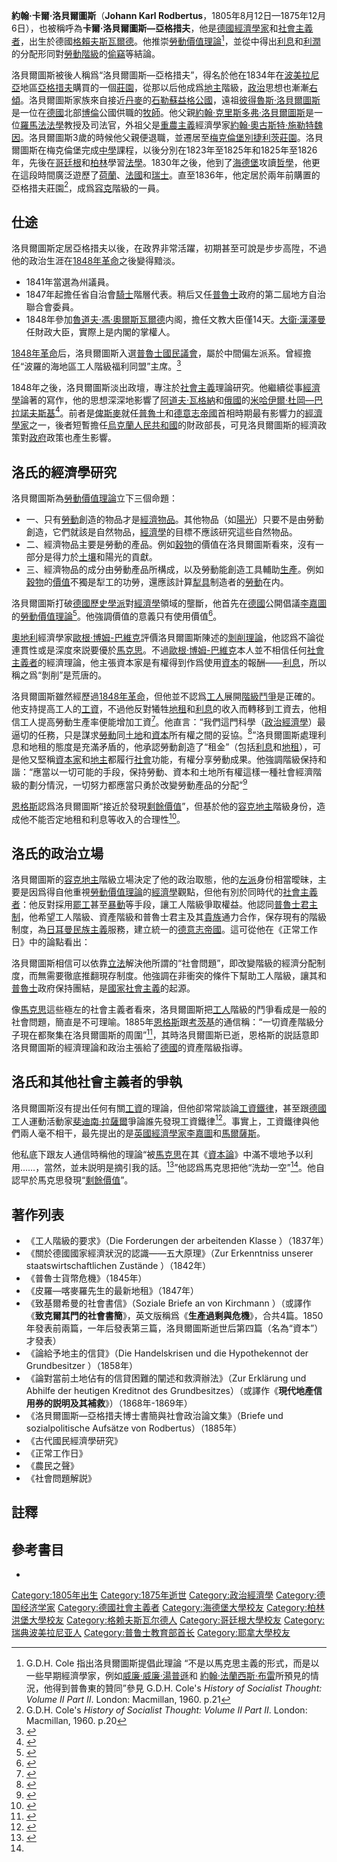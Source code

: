 {{Infobox Scientist
| name = 卡爾·洛貝爾圖斯
Johann Karl Rodbertus
| image = Rodbertus.JPG
| image_size = 250px
| birth_date = 	{{birth date|1805|8|12}}
| birth_place = [[瑞典波美拉尼亚|瑞典波美拉尼亚]][[格賴夫斯瓦爾德|格賴夫斯瓦爾德]]
| death_date =	{{death_date_and_age|1875|12|6|1805|8|12}}
| death_place = [[波美拉尼亞|波美拉尼亞]][[亞格措夫|亞格措夫]]
| residence = [[波美拉尼亞|波美拉尼亞]][[亞格措夫|亞格措夫]]
| citizenship = 普魯士王國
| ethnicity = 日耳曼人
| field = [[经济学|经济学]]
| work_institution =
| alma_mater = 
| doctoral_advisor = 
| known_for = [[勞動價值理論|勞動價值理論]]
| prizes = 
| signature =
}}

'''約翰·卡爾·洛貝爾圖斯'''（'''Johann Karl Rodbertus'''，1805年8月12日—1875年12月6日），也被稱呼為'''卡爾·洛貝爾圖斯—亞格措夫'''，他是[[德國|德國]][[經濟學家|經濟學家]]和[[社會主義|社會主義者]]，出生於德國[[格賴夫斯瓦爾德|格賴夫斯瓦爾德]]。他推崇[[勞動價值理論|勞動價值理論]]<ref>G.D.H. Cole 指出洛貝爾圖斯提倡此理論 “不是以馬克思主義的形式，而是以一些早期經濟學家，例如[[威廉·威廉·湯普遜|威廉·威廉·湯普遜]]和 [[約翰·法蘭西斯·布雷|約翰·法蘭西斯·布雷]]所預見的情況，他得到普魯東的贊同”參見 G.D.H. Cole's ''History of Socialist Thought: Volume II Part II''. London: Macmillan, 1960. p.21</ref>，並從中得出[[利息|利息]]和[[利潤|利潤]]的分配形同對[[工人|勞動階級]]的[[偷竊|偷竊]]等結論。

洛貝爾圖斯被後人稱爲“洛貝爾圖斯—亞格措夫”，得名於他在1834年在[[波美拉尼亞|波美拉尼亞]]地區[[亞格措夫|亞格措夫]]購買的一個[[莊園|莊園]]，從那以后他成爲[[地主|地主]]階級，[[政治|政治]]思想也漸漸[[右翼|右傾]]。洛貝爾圖斯家族來自接近[[丹麥|丹麥]]的[[石勒蘇益格|石勒蘇益格]][[公國|公國]]，遠祖[[彼得魯斯·洛貝爾圖斯|彼得魯斯·洛貝爾圖斯]]是一位在[[德國|德國]]北部[[博倫|博倫]]公國供職的[[牧師|牧師]]。他父親[[約翰·克里斯多弗·洛貝爾圖斯|約翰·克里斯多弗·洛貝爾圖斯]]是一位[[羅馬法|羅馬法]][[法學|法學]]教授及司法官，外祖父是[[重農主義|重農主義]]經濟學家[[約翰·奧古斯特·施勒特魏因|約翰·奧古斯特·施勒特魏因]]。洛貝爾圖斯3歲的時候他父親便退職，並遷居至[[梅克倫堡|梅克倫堡]][[別捷利茨|別捷利茨]][[莊園|莊園]]。洛貝爾圖斯在梅克倫堡完成[[中學|中學]]課程，以後分別在1823年至1825年和1825年至1826年，先後在[[哥廷根|哥廷根]]和[[柏林|柏林]]學習[[法學|法學]]。1830年之後，他到了[[海德堡|海德堡]]攻讀[[哲學|哲學]]，他更在這段時間廣泛遊歷了[[荷蘭|荷蘭]]、[[法國|法國]]和[[瑞士|瑞士]]。直至1836年，他定居於兩年前購置的亞格措夫莊園<ref>G.D.H. Cole's ''History of Socialist Thought: Volume II Part II''. London: Macmillan, 1960. p.20</ref>，成爲[[容克|容克]]階級的一員。

== 仕途 ==
洛貝爾圖斯定居亞格措夫以後，在政界非常活躍，初期甚至可說是步步高陞，不過他的政治生涯在[[1848年革命|1848年革命]]之後變得黯淡。

*1841年當選為州議員。
*1847年起擔任省自治會[[騎士|騎士]]階層代表。稍后又任[[普魯士|普魯士]]政府的第二屆地方自治聯合會委員。
*1848年參加[[魯道夫·馮·奧爾斯瓦爾德|魯道夫·馮·奧爾斯瓦爾德]]内阁，擔任文教大臣僅14天。[[大衛·漢澤曼|大衛·漢澤曼]]任財政大臣，實際上是内閣的掌權人。

[[1848年革命|1848年革命]]后，洛貝爾圖斯入選[[普魯士國民議會|普魯士國民議會]]，屬於中間偏左派系。曾經擔任“波羅的海地區工人階級福利同盟”主席。<ref>{{cite book |author=卡·洛貝爾圖斯|title=《關於德國國家經濟狀況的認識——五大原理》|pages=第5頁}}</ref>

1848年之後，洛貝爾圖斯淡出政壇，專注於[[社會主義|社會主義]]理論研究。他繼續從事[[經濟學|經濟學]]論著的寫作，他的思想深深地影響了[[阿道夫·瓦格納|阿道夫·瓦格納]]和[[俄國|俄國]]的[[米哈伊爾·杜岡—巴拉諾夫斯基|米哈伊爾·杜岡—巴拉諾夫斯基]]<ref>{{cite book |author=卡·洛貝爾圖斯|title=《關於德國國家經濟狀況的認識——五大原理》|pages=第50頁}}</ref>。前者是[[俾斯麥|俾斯麥]]就任[[普魯士|普魯士]]和[[德意志帝國|德意志帝國]]首相時期最有影響力的[[經濟學家|經濟學家]]之一，後者短暫擔任[[烏克蘭人民共和國|烏克蘭人民共和國]]的財政部長，可見洛貝爾圖斯的經濟政策對[[政府|政府]]政策也產生影響。

== 洛氏的經濟學研究 ==
洛貝爾圖斯為[[勞動價值理論|勞動價值理論]]立下三個命題：

*一、只有[[勞動|勞動]]創造的物品才是[[經濟物品|經濟物品]]。其他物品（如[[陽光|陽光]]）只要不是由勞動創造，它們就該是自然物品，[[經濟學|經濟學]]的目標不應該研究這些自然物品。
*二、經濟物品主要是勞動的產品。例如[[穀物|穀物]]的價值在洛貝爾圖斯看來，沒有一部分是得力於[[土壤|土壤]]和陽光的貢獻。
*三、經濟物品的成分由勞動產品所構成，以及勞動能創造工具輔助[[生產|生產]]。例如[[穀物|穀物]]的[[價值|價值]]不獨是犁工的功勞，還應該計算[[犁|犁具]]制造者的[[勞動|勞動]]在内。

洛貝爾圖斯打破[[德國|德國]][[德國歷史學派（經濟學）|歷史學派]]對[[經濟學|經濟學]]領域的壟斷，他首先在[[德國|德國]]公開倡議[[李嘉圖|李嘉圖]]的[[勞動價值理論|勞動價值理論]]<ref>{{cite book |author=卡·洛貝爾圖斯|title=《關於德國國家經濟狀況的認識——五大原理》|pages=第35頁}}</ref>。他強調價值的意義只有使用價值<ref>{{cite book |author=卡·洛貝爾圖斯|title=《關於德國國家經濟狀況的認識——五大原理》|pages=第33頁}}</ref>。

[[奧地利|奧地利]]經濟學家[[歐根·博姆-巴維克|歐根·博姆-巴維克]]評價洛貝爾圖斯陳述的[[剝削理論|剝削理論]]，他認爲不論從連貫性或是深度來説要優於[[馬克思|馬克思]]。不過[[歐根·博姆-巴維克|歐根·博姆-巴維克]]本人並不相信任何[[社會主義|社會主義者]]的經濟理論，他主張資本家是有權得到作爲使用[[資本|資本]]的報酬——[[利息|利息]]，所以稱之爲“剝削”是荒唐的。

洛貝爾圖斯雖然經歷過[[1848年革命|1848年革命]]，但他並不認爲[[工人|工人]]展開[[階級鬥爭|階級鬥爭]]是正確的。他支持提高工人的[[工資|工資]]，不過他反對犧牲[[地租|地租]]和[[利息|利息]]的收入而轉移到工資去，他相信工人提高勞動生產率便能增加工資<ref>{{cite book |author=卡·洛貝爾圖斯|title=《關於德國國家經濟狀況的認識——五大原理》|pages=第24頁}}</ref>。他直言：“我們這門科學（[[政治經濟學|政治經濟學]]）最逼切的任務，只是謀求[[勞動|勞動]]同[[土地|土地]]和[[資本|資本]]所有權之間的妥協。<ref>{{cite book |author=卡·洛貝爾圖斯|title=《關於德國國家經濟狀況的認識——五大原理》|pages=第25頁}}</ref>”洛貝爾圖斯處理利息和地租的態度是充滿矛盾的，他承認勞動創造了“租金”（包括[[利息|利息]]和[[地租|地租]]），可是他又堅稱[[資本家|資本家]]和[[地主|地主]]都履行[[社會|社會]]功能，有權分享勞動成果。他強調階級保持和諧：“應當以一切可能的手段，保持勞動、資本和土地所有權這樣一種社會經濟階級的劃分情況，一切努力都應當只勇於改變勞動產品的分配”<ref>{{cite book |author=卡·洛貝爾圖斯|title=《關於德國國家經濟狀況的認識——五大原理》|pages=第37頁}}</ref>

[[恩格斯|恩格斯]]認爲洛貝爾圖斯“接近於發現[[剩餘價值|剩餘價值]]”，但基於他的[[容克|容克]][[地主|地主]]階級身份，造成他不能否定地租和利息等收入的合理性<ref>{{cite book |author=卡·洛貝爾圖斯|title=《關於德國國家經濟狀況的認識——五大原理》|pages=第3頁}}</ref>。

== 洛氏的政治立場 ==

洛貝爾圖斯的[[容克|容克]][[地主|地主]]階級立場決定了他的政治取態，他的[[左派|左派]]身份相當曖昧，主要是因爲得自他重視[[勞動價值理論|勞動價值理論]]的[[經濟學|經濟學]]觀點，但他有別於同時代的[[社會主義|社會主義者]]：他反對採用[[罷工|罷工]]甚至[[暴動|暴動]]等手段，讓工人階級爭取權益。他認同[[普魯士|普魯士]][[君主制|君主制]]，他希望工人階級、資產階級和普魯士君主及其[[貴族|貴族]]通力合作，保存現有的階級制度，為[[泛日耳曼主義|日耳曼民族主義]]服務，建立統一的[[德意志帝國|德意志帝國]]。這可從他在《正常工作日》中的論點看出：

{{Quote|不！社會問題不會在街頭上，靠[[罷工|罷工]]、築[[街壘|街壘]]或[[石油|石油]]……來解決。社會問題有其獨有的性質；它猶如[[含羞草|含羞草]]，一遇到粗野的強有力的手就愕然退縮。確立持久的社會和平，建立統一的國家政權，[[工人|工人]]階級與這個政權保持牢固可靠的聯盟，事先進行大量研究和各項工作，在和平時期，在一系列深入結合的基礎上，雷厲風行、秩序井然地建立各種制度——這些，就是解決社會問題所需的條件……。如果說[[保守主義|保守主義]]就是保持陳腐的舊事物，無論這舊事物叫作[[自由主義|自由主義]]的或非自由主義的，那末，沒有什麽比社會問題再不保守的了。如果說保守主義就是加強[[君主制|君主制]]國家政權，進行和平的改良工作，使社會各階級在光輝的各得其所的原則保護和指導下相安無事，那末，沒有什麽比社會問題再保守的了。<ref>{{cite book |author=卡·洛貝爾圖斯|title=《關於德國國家經濟狀況的認識——五大原理》|pages=第22-23頁}}</ref>}}

洛貝爾圖斯相信可以依靠[[立法|立法]]解決他所謂的“社會問題”，即改變階級的經濟分配制度，而無需要徹底推翻現存制度。他強調在非衝突的條件下幫助工人階級，讓其和[[普魯士|普魯士]]政府保持團結，是[[國家社會主義|國家社會主義]]的起源。

像[[馬克思|馬克思]]這些極左的社會主義者看來，洛貝爾圖斯把[[工人|工人]]階級的鬥爭看成是一般的社會問題，簡直是不可理喻。1885年[[恩格斯|恩格斯]]跟[[考茨基|考茨基]]的通信稱：“一切資產階級分子現在都聚集在洛貝爾圖斯的周圍”<ref>{{cite book |author=卡·洛貝爾圖斯|title=《關於德國國家經濟狀況的認識——五大原理》|pages=第27頁}}</ref>，其時洛貝爾圖斯已逝，恩格斯的説話意即洛貝爾圖斯的經濟理論和政治主張給了[[德國|德國]]的資產階級指導。

== 洛氏和其他社會主義者的爭執 ==
洛貝爾圖斯沒有提出任何有關[[工資|工資]]的理論，但他卻常常談論[[工資鐵律|工資鐵律]]，甚至跟[[德國|德國]]工人運動活動家[[斐迪南·拉薩爾|斐迪南·拉薩爾]]爭論誰先發現工資鐵律<ref>{{cite book |author=卡·洛貝爾圖斯|title=《關於德國國家經濟狀況的認識——五大原理》|pages=第39頁}}</ref>。事實上，工資鐵律與他們兩人毫不相干，最先提出的是[[英國|英國]][[經濟學家|經濟學家]][[李嘉圖|李嘉圖]]和[[馬爾薩斯|馬爾薩斯]]。

他私底下跟友人通信時稱他的理論“被[[馬克思|馬克思]]在其《[[資本論|資本論]]》中滿不壞地予以利用……，當然，並未説明是摘引我的話。<ref name="s11">{{cite book |author=卡·洛貝爾圖斯|title=《關於德國國家經濟狀況的認識——五大原理》|pages=第11頁}}</ref>”他認爲馬克思把他“洗劫一空”<ref name="s11"/>。他自認早於馬克思發現“[[剩餘價值|剩餘價值]]”。

== 著作列表 ==
*《工人階級的要求》（Die Forderungen der arbeitenden Klasse ）（1837年）
*《關於德國國家經濟狀況的認識——五大原理》（Zur Erkenntniss unserer staatswirtschaftlichen Zustände ）（1842年）
*《普魯士貨幣危機》（1845年）
*《皮羅—喀麥羅先生的最新地租》（1847年）
*《致基爾希曼的社會書信》（Soziale Briefe an von Kirchmann ）（或譯作《'''致克爾其門的社會書簡'''》，英文版稱爲《'''生產過剩與危機'''》，合共4篇。1850年發表前兩篇，一年后發表第三篇，洛貝爾圖斯逝世后第四篇（名為“資本”）才發表）
*《論給予地主的信貸》（Die Handelskrisen und die Hypothekennot der Grundbesitzer ）（1858年）
*《論對當前土地佔有的信貸困難的闡述和救濟辦法》（Zur Erklärung und Abhilfe der heutigen Kreditnot des Grundbesitzes）（或譯作《'''現代地產信用券的説明及其補救'''》）（1868年-1869年）
*《洛貝爾圖斯—亞格措夫博士書簡與社會政治論文集》（Briefe und sozialpolitische Aufsätze von Rodbertus）（1885年）
*《古代國民經濟學研究》
*《正常工作日》
*《農民之聲》
*《社會問題解説》

==註釋==
{{reflist}}

== 參考書目 ==
* {{cite book |author=俄譯本校者：B·謝列勃里亞科夫（В·Серебряков）|title=《關於德國國家經濟狀況的認識——五大原理》（俄譯本校者序言）|publisher= 商務印書館|isbn= 7-100-01185-X|date=1997年4月}}

{{Authority control}}
{{DEFAULTSORT:Rodbertus, Karl}}

[[Category:1805年出生|Category:1805年出生]]
[[Category:1875年逝世|Category:1875年逝世]]
[[Category:政治經濟學|Category:政治經濟學]]
[[Category:德国经济学家|Category:德国经济学家]]
[[Category:德國社會主義者|Category:德國社會主義者]]
[[Category:海德堡大學校友|Category:海德堡大學校友]]
[[Category:柏林洪堡大學校友|Category:柏林洪堡大學校友]]
[[Category:格赖夫斯瓦尔德人|Category:格赖夫斯瓦尔德人]]
[[Category:哥廷根大學校友|Category:哥廷根大學校友]]
[[Category:瑞典波美拉尼亚人|Category:瑞典波美拉尼亚人]]
[[Category:普鲁士教育部首长|Category:普鲁士教育部首长]]
[[Category:耶拿大學校友|Category:耶拿大學校友]]